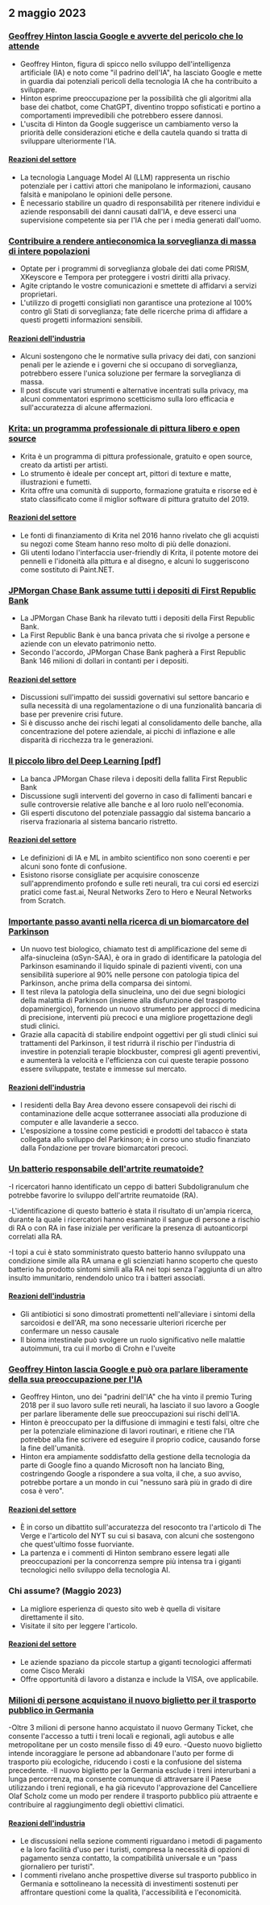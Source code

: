 

<CallToAction />

<Steps>

## 2 maggio 2023

### [Geoffrey Hinton lascia Google e avverte del pericolo che lo attende](https://www.nytimes.com/2023/05/01/technology/ai-google-chatbot-engineer-quits-hinton.html)

- Geoffrey Hinton, figura di spicco nello sviluppo dell'intelligenza artificiale (IA) e noto come "il padrino dell'IA", ha lasciato Google e mette in guardia dai potenziali pericoli della tecnologia IA che ha contribuito a sviluppare.
- Hinton esprime preoccupazione per la possibilità che gli algoritmi alla base dei chatbot, come ChatGPT, diventino troppo sofisticati e portino a comportamenti imprevedibili che potrebbero essere dannosi.
- L'uscita di Hinton da Google suggerisce un cambiamento verso la priorità delle considerazioni etiche e della cautela quando si tratta di sviluppare ulteriormente l'IA.

#### [Reazioni del settore](http://news.ycombinator.com/item?id=35771104)

- La tecnologia Language Model AI (LLM) rappresenta un rischio potenziale per i cattivi attori che manipolano le informazioni, causano falsità e manipolano le opinioni delle persone.
- È necessario stabilire un quadro di responsabilità per ritenere individui e aziende responsabili dei danni causati dall'IA, e deve esserci una supervisione competente sia per l'IA che per i media generati dall'uomo.

### [Contribuire a rendere antieconomica la sorveglianza di massa di intere popolazioni](https://prism-break.org/en/)

- Optate per i programmi di sorveglianza globale dei dati come PRISM, XKeyscore e Tempora per proteggere i vostri diritti alla privacy.
- Agite criptando le vostre comunicazioni e smettete di affidarvi a servizi proprietari.
- L'utilizzo di progetti consigliati non garantisce una protezione al 100% contro gli Stati di sorveglianza; fate delle ricerche prima di affidare a questi progetti informazioni sensibili.

#### [Reazioni dell'industria](http://news.ycombinator.com/item?id=35772005)

- Alcuni sostengono che le normative sulla privacy dei dati, con sanzioni penali per le aziende e i governi che si occupano di sorveglianza, potrebbero essere l'unica soluzione per fermare la sorveglianza di massa.
- Il post discute vari strumenti e alternative incentrati sulla privacy, ma alcuni commentatori esprimono scetticismo sulla loro efficacia e sull'accuratezza di alcune affermazioni.

### [Krita: un programma professionale di pittura libero e open source](https://krita.org/en/)

- Krita è un programma di pittura professionale, gratuito e open source, creato da artisti per artisti.
- Lo strumento è ideale per concept art, pittori di texture e matte, illustrazioni e fumetti.
- Krita offre una comunità di supporto, formazione gratuita e risorse ed è stato classificato come il miglior software di pittura gratuito del 2019.

#### [Reazioni del settore](http://news.ycombinator.com/item?id=35771994)

- Le fonti di finanziamento di Krita nel 2016 hanno rivelato che gli acquisti su negozi come Steam hanno reso molto di più delle donazioni.
- Gli utenti lodano l'interfaccia user-friendly di Krita, il potente motore dei pennelli e l'idoneità alla pittura e al disegno, e alcuni lo suggeriscono come sostituto di Paint.NET.

### [JPMorgan Chase Bank assume tutti i depositi di First Republic Bank](https://www.fdic.gov/news/press-releases/2023/pr23034.html)

- La JPMorgan Chase Bank ha rilevato tutti i depositi della First Republic Bank.
- La First Republic Bank è una banca privata che si rivolge a persone e aziende con un elevato patrimonio netto.
- Secondo l'accordo, JPMorgan Chase Bank pagherà a First Republic Bank 146 milioni di dollari in contanti per i depositi.

#### [Reazioni del settore](http://news.ycombinator.com/item?id=35770048)

- Discussioni sull'impatto dei sussidi governativi sul settore bancario e sulla necessità di una regolamentazione o di una funzionalità bancaria di base per prevenire crisi future.
- Si è discusso anche dei rischi legati al consolidamento delle banche, alla concentrazione del potere aziendale, ai picchi di inflazione e alle disparità di ricchezza tra le generazioni.

### [Il piccolo libro del Deep Learning [pdf]](https://fleuret.org/public/lbdl.pdf)

- La banca JPMorgan Chase rileva i depositi della fallita First Republic Bank
- Discussione sugli interventi del governo in caso di fallimenti bancari e sulle controversie relative alle banche e al loro ruolo nell'economia.
- Gli esperti discutono del potenziale passaggio dal sistema bancario a riserva frazionaria al sistema bancario ristretto.

#### [Reazioni del settore](http://news.ycombinator.com/item?id=35767789)

- Le definizioni di IA e ML in ambito scientifico non sono coerenti e per alcuni sono fonte di confusione.
- Esistono risorse consigliate per acquisire conoscenze sull'apprendimento profondo e sulle reti neurali, tra cui corsi ed esercizi pratici come fast.ai, Neural Networks Zero to Hero e Neural Networks from Scratch.

### [Importante passo avanti nella ricerca di un biomarcatore del Parkinson](https://www.michaeljfox.org/publication/michael-j-fox-foundation-announces-significant-breakthrough-search-parkinsons-biomarker)

- Un nuovo test biologico, chiamato test di amplificazione del seme di alfa-sinucleina (αSyn-SAA), è ora in grado di identificare la patologia del Parkinson esaminando il liquido spinale di pazienti viventi, con una sensibilità superiore al 90% nelle persone con patologia tipica del Parkinson, anche prima della comparsa dei sintomi.
- Il test rileva la patologia della sinucleina, uno dei due segni biologici della malattia di Parkinson (insieme alla disfunzione del trasporto dopaminergico), fornendo un nuovo strumento per approcci di medicina di precisione, interventi più precoci e una migliore progettazione degli studi clinici.
- Grazie alla capacità di stabilire endpoint oggettivi per gli studi clinici sui trattamenti del Parkinson, il test ridurrà il rischio per l'industria di investire in potenziali terapie blockbuster, compresi gli agenti preventivi, e aumenterà la velocità e l'efficienza con cui queste terapie possono essere sviluppate, testate e immesse sul mercato.

#### [Reazioni dell'industria](http://news.ycombinator.com/item?id=35770563)

- I residenti della Bay Area devono essere consapevoli dei rischi di contaminazione delle acque sotterranee associati alla produzione di computer e alle lavanderie a secco.
- L'esposizione a tossine come pesticidi e prodotti del tabacco è stata collegata allo sviluppo del Parkinson; è in corso uno studio finanziato dalla Fondazione per trovare biomarcatori precoci.

### [Un batterio responsabile dell'artrite reumatoide?](https://www.the-scientist.com/news-opinion/a-bacterial-culprit-for-rheumatoid-arthritis-71088)

-I ricercatori hanno identificato un ceppo di batteri Subdoligranulum che potrebbe favorire lo sviluppo dell'artrite reumatoide (RA).

-L'identificazione di questo batterio è stata il risultato di un'ampia ricerca, durante la quale i ricercatori hanno esaminato il sangue di persone a rischio di RA o con RA in fase iniziale per verificare la presenza di autoanticorpi correlati alla RA.

-I topi a cui è stato somministrato questo batterio hanno sviluppato una condizione simile alla RA umana e gli scienziati hanno scoperto che questo batterio ha prodotto sintomi simili alla RA nei topi senza l'aggiunta di un altro insulto immunitario, rendendolo unico tra i batteri associati.

#### [Reazioni dell'industria](http://news.ycombinator.com/item?id=35775704)

- Gli antibiotici si sono dimostrati promettenti nell'alleviare i sintomi della sarcoidosi e dell'AR, ma sono necessarie ulteriori ricerche per confermare un nesso causale
- Il bioma intestinale può svolgere un ruolo significativo nelle malattie autoimmuni, tra cui il morbo di Crohn e l'uveite

### [Geoffrey Hinton lascia Google e può ora parlare liberamente della sua preoccupazione per l'IA](https://www.theverge.com/2023/5/1/23706311/hinton-godfather-of-ai-threats-fears-warnings)

- Geoffrey Hinton, uno dei "padrini dell'IA" che ha vinto il premio Turing 2018 per il suo lavoro sulle reti neurali, ha lasciato il suo lavoro a Google per parlare liberamente delle sue preoccupazioni sui rischi dell'IA.
- Hinton è preoccupato per la diffusione di immagini e testi falsi, oltre che per la potenziale eliminazione di lavori routinari, e ritiene che l'IA potrebbe alla fine scrivere ed eseguire il proprio codice, causando forse la fine dell'umanità.
- Hinton era ampiamente soddisfatto della gestione della tecnologia da parte di Google fino a quando Microsoft non ha lanciato Bing, costringendo Google a rispondere a sua volta, il che, a suo avviso, potrebbe portare a un mondo in cui "nessuno sarà più in grado di dire cosa è vero".

#### [Reazioni del settore](http://news.ycombinator.com/item?id=35771508)

- È in corso un dibattito sull'accuratezza del resoconto tra l'articolo di The Verge e l'articolo del NYT su cui si basava, con alcuni che sostengono che quest'ultimo fosse fuorviante.
- La partenza e i commenti di Hinton sembrano essere legati alle preoccupazioni per la concorrenza sempre più intensa tra i giganti tecnologici nello sviluppo della tecnologia AI.

### Chi assume? (Maggio 2023)

- La migliore esperienza di questo sito web è quella di visitare direttamente il sito.
- Visitate il sito per leggere l'articolo.

#### [Reazioni del settore](http://news.ycombinator.com/item?id=35773707)

- Le aziende spaziano da piccole startup a giganti tecnologici affermati come Cisco Meraki
- Offre opportunità di lavoro a distanza e include la VISA, ove applicabile.

### [Milioni di persone acquistano il nuovo biglietto per il trasporto pubblico in Germania](https://apnews.com/article/germany-public-transit-cheap-ticket-trains-metro-3d83f1a35ab8e3945b8034b9bd511c29)

-Oltre 3 milioni di persone hanno acquistato il nuovo Germany Ticket, che consente l'accesso a tutti i treni locali e regionali, agli autobus e alle metropolitane per un costo mensile fisso di 49 euro.
-Questo nuovo biglietto intende incoraggiare le persone ad abbandonare l'auto per forme di trasporto più ecologiche, riducendo i costi e la confusione del sistema precedente.
-Il nuovo biglietto per la Germania esclude i treni interurbani a lunga percorrenza, ma consente comunque di attraversare il Paese utilizzando i treni regionali, e ha già ricevuto l'approvazione del Cancelliere Olaf Scholz come un modo per rendere il trasporto pubblico più attraente e contribuire al raggiungimento degli obiettivi climatici.

#### [Reazioni dell'industria](http://news.ycombinator.com/item?id=35770816)

- Le discussioni nella sezione commenti riguardano i metodi di pagamento e la loro facilità d'uso per i turisti, compresa la necessità di opzioni di pagamento senza contatto, la compatibilità universale e un "pass giornaliero per turisti".
- I commenti rivelano anche prospettive diverse sul trasporto pubblico in Germania e sottolineano la necessità di investimenti sostenuti per affrontare questioni come la qualità, l'accessibilità e l'economicità.

</Steps>
